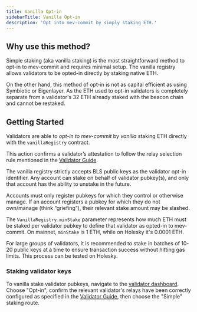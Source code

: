 ```yaml
---
title: Vanilla Opt-in
sidebarTitle: Vanilla Opt-in
description: 'Opt into mev-commit by simply staking ETH.'
---
```


## Why use this method?

Simple staking (aka vanilla staking) is the most straightforward method to opt-in to mev-commit and requires minimal setup. The vanilla registry allows validators to be opted-in directly by staking native ETH.

On the other hand, this method of opt-in is not as capital efficient as using Symbiotic or Eigenlayer. As the ETH used to opt-in validators is completely separate from a validator's 32 ETH already staked with the beacon chain and cannot be restaked.

## Getting Started

Validators are able to _opt-in to mev-commit_ by _vanilla_ staking ETH directly with the `vanillaRegistry` contract.

This action confirms a validator’s attestation to follow the relay selection rule mentioned in the [Validator Guide](/v0.8.0/get-started/validators/validator-guide#relay-selection).

The vanilla registry strictly accepts BLS public keys as the validator opt-in identifier. Any account can stake on behalf of validator pubkey(s), and only that account has the ability to unstake in the future.

<Warning>
Accounts must only register pubkeys for which they control or otherwise manage. If an account registers a pubkey for which they do not own/manage (think “griefing”), their relevant stake amount may be slashed.
</Warning>

The `VanillaRegistry.minStake` parameter represents how much ETH must be staked per validator pubkey to define that validator as opted-in to mev-commit. On mainnet, `minStake` is 1 ETH, while on Holesky it's 0.0001 ETH.

For large groups of validators, it is recommended to stake in batches of 10-20 public keys at a time to ensure transaction success without hitting gas limits. This process can be tested on Holesky.
    
### Staking validator keys

To vanilla stake validator pubkeys, navigate to the [validator dashboard](https://validators.mev-commit.xyz/dashboard). Choose "Opt-in", confirm the relevant validator's relays have been correctly configured as specified in the [Validator Guide](/v0.8.0/get-started/validators/validator-guide#requirements), then choose the "Simple" staking route.
